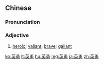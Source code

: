 ==Chinese==
{{zh-forms}}

===Pronunciation===
{{zh-pron
|m=yīngyǒng
|c=jing1 jung5
|h=pfs=yîn-yúng
|mn=eng-ióng
|ma=Zh-yingyong.ogg
|cat=a
}}

===Adjective===
{{zh-adj}}

# [[heroic]]; [[valiant]]; [[brave]]; [[gallant]]

{{zh-cat|Elementary}}

[[ko:英勇]]
[[lt:英勇]]
[[hu:英勇]]
[[mg:英勇]]
[[ja:英勇]]
[[zh:英勇]]